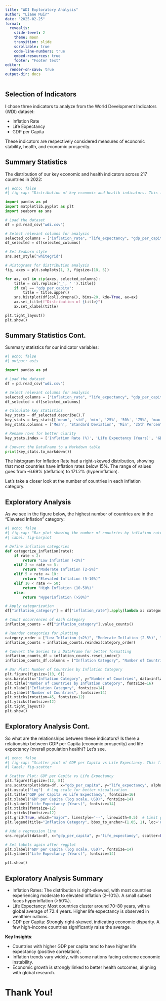 ```yaml
---
title: "WDI Exploratory Analysis"
author: "Liane Muir"
date: "2025-02-25"
format:
  revealjs:
    slide-level: 2
    theme: moon
    transition: slide
    scrollable: true
    code-line-numbers: true
    embed-resources: true
    footer: "Footer text"
editor:
  render-on-save: true
output-dir: docs 
---
```


## Selection of Indicators

I chose three indicators to analyze from the World Development Indicators (WDI) dataset:

:::{.incremental}
- Inflation Rate
- Life Expectancy
- GDP per Capita
:::

:::{.fragment .fade-in}
These indicators are respectively considered measures of economic stability, health, and economic prosperity.  
:::

## Summary Statistics

The distribution of our key economic and health indicators across 217 countries in 2022:

```python
#| echo: false
#| fig-cap: "Distribution of key economic and health indicators. This figure shows the distribution of three indicators across countries in 2022. The density curves help elucidate overall trends. Note skews in the distributions."

import pandas as pd
import matplotlib.pyplot as plt
import seaborn as sns

# Load the dataset
df = pd.read_csv("wdi.csv")

# Select relevant columns for analysis
selected_columns = ["inflation_rate", "life_expectancy", "gdp_per_capita"]
df_selected = df[selected_columns]

# Set Seaborn style
sns.set_style("whitegrid")

# Histograms for distribution analysis
fig, axes = plt.subplots(1, 3, figsize=(18, 5))

for ax, col in zip(axes, selected_columns):
    title = col.replace('_', ' ').title()
    if col == "gdp_per_capita":
        title = title.upper()
    sns.histplot(df[col].dropna(), bins=20, kde=True, ax=ax)
    ax.set_title(f"Distribution of {title}")
    ax.set_xlabel(title)

plt.tight_layout()
plt.show()
```

## Summary Statistics Cont.

:::{.fragment .fade-in}
Summary statistics for our indicator variables:

```python
#| echo: false
#| output: asis

import pandas as pd

# Load the dataset
df = pd.read_csv("wdi.csv")

# Select relevant columns for analysis
selected_columns = ["inflation_rate", "life_expectancy", "gdp_per_capita"]
df_selected = df[selected_columns]

# Calculate key statistics
key_stats = df_selected.describe().T
key_stats = key_stats[['mean', 'std', 'min', '25%', '50%', '75%', 'max']]
key_stats.columns = ['Mean', 'Standard Deviation', 'Min', '25th Percentile', 'Median', '75th Percentile', 'Max']

# Rename rows for better clarity
key_stats.index = ['Inflation Rate (%)', 'Life Expectancy (Years)', 'GDP per Capita (USD)']

# Convert the DataFrame to a Markdown table
print(key_stats.to_markdown())
```
:::

:::{.fragment .fade-in-then-out}
The histogram for Inflation Rate had a right-skewed distribution, showing that most countries have inflation rates below 15%. The range of values goes from -6.69% (deflation) to 171.2% (hyperinflation).

Let's take a closer look at the number of countries in each inflation category.
:::

## Exploratory Analysis 

As we see in the figure below, the highest number of countries are in the "Elevated Inflation" category:

```python
#| echo: false
#| fig-cap: "Bar plot showing the number of countries by inflation category. This figure provides a detailed count of the number of countries within each inflation rate category."
#| label: fig-barplot

# Define inflation categories
def categorize_inflation(rate):
    if rate < 2:
        return "Low Inflation (<2%)"
    elif 2 <= rate <= 5:
        return "Moderate Inflation (2-5%)"
    elif 5 < rate <= 10:
        return "Elevated Inflation (5-10%)"
    elif 10 < rate <= 50:
        return "High Inflation (10-50%)"
    else:
        return "Hyperinflation (>50%)"

# Apply categorization
df["inflation_category"] = df["inflation_rate"].apply(lambda x: categorize_inflation(x) if pd.notnull(x) else "Missing Data")

# Count occurrences of each category
inflation_counts = df["inflation_category"].value_counts()

# Reorder categories for plotting
category_order = ["Low Inflation (<2%)", "Moderate Inflation (2-5%)", "Elevated Inflation (5-10%)", "High Inflation (10-50%)", "Hyperinflation (>50%)", "Missing Data"]
inflation_counts = inflation_counts.reindex(category_order)

# Convert the Series to a DataFrame for better formatting
inflation_counts_df = inflation_counts.reset_index()
inflation_counts_df.columns = ["Inflation Category", "Number of Countries"]

# Bar Plot: Number of Countries by Inflation Category
plt.figure(figsize=(10, 6))
sns.barplot(x="Inflation Category", y="Number of Countries", data=inflation_counts_df, palette="viridis", hue="Inflation Category", dodge=False, legend=False)
plt.title("Number of Countries by Inflation Category", fontsize=16)
plt.xlabel("Inflation Category", fontsize=14)
plt.ylabel("Number of Countries", fontsize=14)
plt.xticks(rotation=45, fontsize=12)
plt.yticks(fontsize=12)
plt.tight_layout()
plt.show()
``` 

## Exploratory Analysis Cont. 

So what are the relationships between these indicators? 
Is there a relationship between GDP per Capita (economic prosperity) and life expectancy (overall population health)? Let's see.

:::{.fragment .fade-in}
```python
#| echo: false
#| fig-cap: "Scatter plot of GDP per Capita vs Life Expectancy. This figure shows the relationship between GDP per Capita and Life Expectancy across countries, categorized by inflation rates. A log scale is used for GDP per Capita to better visualize the wide range of values. The regression line illustrates the overall trend and relationship between GDP and life expectancy. Data source: [World Development Indicators](https://databank.worldbank.org/source/world-development-indicators)."
#| label: fig-scatter

# Scatter Plot: GDP per Capita vs Life Expectancy
plt.figure(figsize=(12, 8))
sns.scatterplot(data=df, x="gdp_per_capita", y="life_expectancy", alpha=0.7, hue="inflation_category", palette="viridis", hue_order=category_order)
plt.xscale("log")  # Log scale for better visualization
plt.title("GDP per Capita vs Life Expectancy", fontsize=16)
plt.xlabel("GDP per Capita (log scale, USD)", fontsize=14)
plt.ylabel("Life Expectancy (Years)", fontsize=14)
plt.xticks(fontsize=12)
plt.yticks(fontsize=12)
plt.grid(True, which="major", linestyle='--', linewidth=0.5)  # Limit grid lines to major ticks
plt.legend(title="Inflation Category", bbox_to_anchor=(1.05, 1), loc='upper left', fontsize=12, title_fontsize=14)

# Add a regression line
sns.regplot(data=df, x="gdp_per_capita", y="life_expectancy", scatter=False, color="blue", logx=True)

# Set labels again after regplot
plt.xlabel("GDP per Capita (log scale, USD)", fontsize=14)
plt.ylabel("Life Expectancy (Years)", fontsize=14)

plt.show()
```
:::

## Exploratory Analysis Summary

- Inflation Rates: The distribution is right-skewed, with most countries experiencing moderate to elevated inflation (2–10%). A small subset faces hyperinflation (>50%).
- Life Expectancy: Most countries cluster around 70–80 years, with a global average of 72.4 years. Higher life expectancy is observed in wealthier nations.
- GDP per Capita: Strongly right-skewed, indicating economic disparity. A few high-income countries significantly raise the average.

**Key Insights**:

- Countries with higher GDP per capita tend to have higher life expectancy (positive correlation).
- Inflation trends vary widely, with some nations facing extreme economic instability.
- Economic growth is strongly linked to better health outcomes, aligning with global research.

# Thank You!
